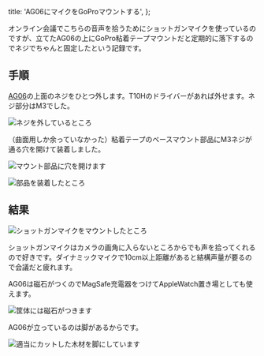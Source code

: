   title: 'AG06にマイクをGoProマウントする',
};

オンライン会議でこちらの音声を拾うためにショットガンマイクを使っているのですが、立てたAG06の上にGoPro粘着テープマウントだと定期的に落下するのでネジでちゃんと固定したという記録です。

## 手順

[AG06](https://jp.yamaha.com/products/music_production/webcasting_mixer/ag06/index.html)の上面のネジをひとつ外します。T10Hのドライバーがあれば外せます。ネジ部分はM3でした。

![ネジを外しているところ](./unscrew.jpg)

（曲面用しか余っていなかった）粘着テープのベースマウント部品にM3ネジが通る穴を開けて装着しました。

![マウント部品に穴を開けます](./drillahole.jpg)

![部品を装着したところ](./attach.jpg)

## 結果

![ショットガンマイクをマウントしたところ](./overview.jpg)

ショットガンマイクはカメラの画角に入らないところからでも声を拾ってくれるので好きです。ダイナミックマイクで10cm以上距離があると結構声量が要るので会議だと疲れます。

AG06は磁石がつくのでMagSafe充電器をつけてAppleWatch置き場としても使えます。

![筐体には磁石がつきます](./magsafe.jpg)

AG06が立っているのは脚があるからです。

![適当にカットした木材を脚にしています](./backside.jpg)
